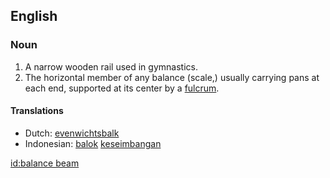 ==English==

===Noun===
{{en-noun|sg=[[balance]] [[beam]]}}

# A narrow wooden rail used in gymnastics.
# The horizontal member of any balance (scale,) usually carrying pans at each end, supported at its center by a [[fulcrum]].

====Translations====
*Dutch: [[evenwichtsbalk]]
*Indonesian: [[balok]] [[imbang|keseimbangan]]

[[id:balance beam]]